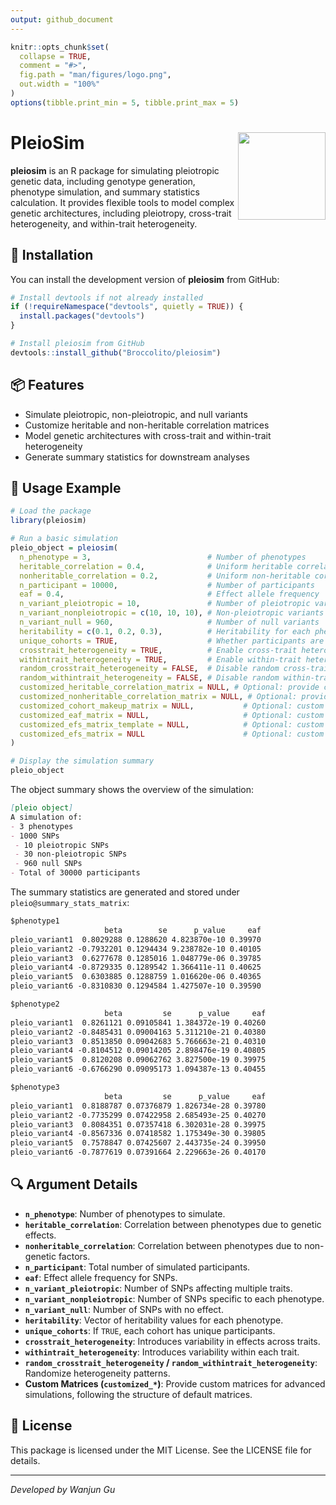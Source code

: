 ```yaml
---
output: github_document
---
```


```r
knitr::opts_chunk$set(
  collapse = TRUE,
  comment = "#>",
  fig.path = "man/figures/logo.png",
  out.width = "100%"
)
options(tibble.print_min = 5, tibble.print_max = 5)
```

# PleioSim <a href='https://github.com/Broccolito/pleiosim'><img src='man/figures/logo.png' align="right" height="140"/></a>

<!-- badges: start -->
<!-- badges: end -->

**pleiosim** is an R package for simulating pleiotropic genetic data, including genotype generation, phenotype simulation, and summary statistics calculation. It provides flexible tools to model complex genetic architectures, including pleiotropy, cross-trait heterogeneity, and within-trait heterogeneity.

## 🚀 Installation

You can install the development version of **pleiosim** from GitHub:

```r
# Install devtools if not already installed
if (!requireNamespace("devtools", quietly = TRUE)) {
  install.packages("devtools")
}

# Install pleiosim from GitHub
devtools::install_github("Broccolito/pleiosim")
```

## 📦 Features
- Simulate pleiotropic, non-pleiotropic, and null variants
- Customize heritable and non-heritable correlation matrices
- Model genetic architectures with cross-trait and within-trait heterogeneity
- Generate summary statistics for downstream analyses

## 📝 Usage Example

```r
# Load the package
library(pleiosim)

# Run a basic simulation
pleio_object = pleiosim(
  n_phenotype = 3,                          # Number of phenotypes
  heritable_correlation = 0.4,              # Uniform heritable correlation
  nonheritable_correlation = 0.2,           # Uniform non-heritable correlation
  n_participant = 10000,                    # Number of participants
  eaf = 0.4,                                # Effect allele frequency
  n_variant_pleiotropic = 10,               # Number of pleiotropic variants
  n_variant_nonpleiotropic = c(10, 10, 10), # Non-pleiotropic variants per phenotype
  n_variant_null = 960,                     # Number of null variants
  heritability = c(0.1, 0.2, 0.3),          # Heritability for each phenotype
  unique_cohorts = TRUE,                    # Whether participants are unique across cohorts
  crosstrait_heterogeneity = TRUE,          # Enable cross-trait heterogeneity
  withintrait_heterogeneity = TRUE,         # Enable within-trait heterogeneity
  random_crosstrait_heterogeneity = FALSE,  # Disable random cross-trait heterogeneity
  random_withintrait_heterogeneity = FALSE, # Disable random within-trait heterogeneity
  customized_heritable_correlation_matrix = NULL, # Optional: provide custom matrix
  customized_nonheritable_correlation_matrix = NULL, # Optional: provide custom matrix
  customized_cohort_makeup_matrix = NULL,           # Optional: custom cohort structure
  customized_eaf_matrix = NULL,                     # Optional: custom EAF matrix
  customized_efs_matrix_template = NULL,            # Optional: custom EFS template
  customized_efs_matrix = NULL                      # Optional: custom EFS matrix
)

# Display the simulation summary
pleio_object
```

The object summary shows the overview of the simulation:

```markdown
[pleio object]
A simulation of: 
- 3 phenotypes
- 1000 SNPs
 - 10 pleiotropic SNPs
 - 30 non-pleiotropic SNPs
 - 960 null SNPs
- Total of 30000 participants
```

The summary statistics are generated and stored under `pleio@summary_stats_matrix`:

```markdown
$phenotype1
                     beta        se      p_value     eaf
pleio_variant1  0.8029288 0.1288620 4.823870e-10 0.39970
pleio_variant2 -0.7932201 0.1294434 9.238782e-10 0.40105
pleio_variant3  0.6277678 0.1285016 1.048779e-06 0.39785
pleio_variant4 -0.8729335 0.1289542 1.366411e-11 0.40625
pleio_variant5  0.6303885 0.1288759 1.016620e-06 0.40365
pleio_variant6 -0.8310830 0.1294584 1.427507e-10 0.39590

$phenotype2
                     beta         se      p_value     eaf
pleio_variant1  0.8261121 0.09105841 1.384372e-19 0.40260
pleio_variant2 -0.8485431 0.09004163 5.311210e-21 0.40380
pleio_variant3  0.8513850 0.09042683 5.766663e-21 0.40310
pleio_variant4 -0.8104512 0.09014205 2.898476e-19 0.40805
pleio_variant5  0.8120208 0.09062762 3.827500e-19 0.39975
pleio_variant6 -0.6766290 0.09095173 1.094387e-13 0.40455

$phenotype3
                     beta         se      p_value     eaf
pleio_variant1  0.8188787 0.07376879 1.826734e-28 0.39780
pleio_variant2 -0.7735299 0.07422958 2.685493e-25 0.40270
pleio_variant3  0.8084351 0.07357418 6.302031e-28 0.39975
pleio_variant4 -0.8567336 0.07418582 1.175349e-30 0.39805
pleio_variant5  0.7578847 0.07425607 2.443735e-24 0.39950
pleio_variant6 -0.7877619 0.07391664 2.229663e-26 0.40170
```

## 🔍 Argument Details

- **`n_phenotype`**: Number of phenotypes to simulate.
- **`heritable_correlation`**: Correlation between phenotypes due to genetic effects.
- **`nonheritable_correlation`**: Correlation between phenotypes due to non-genetic factors.
- **`n_participant`**: Total number of simulated participants.
- **`eaf`**: Effect allele frequency for SNPs.
- **`n_variant_pleiotropic`**: Number of SNPs affecting multiple traits.
- **`n_variant_nonpleiotropic`**: Number of SNPs specific to each phenotype.
- **`n_variant_null`**: Number of SNPs with no effect.
- **`heritability`**: Vector of heritability values for each phenotype.
- **`unique_cohorts`**: If `TRUE`, each cohort has unique participants.
- **`crosstrait_heterogeneity`**: Introduces variability in effects across traits.
- **`withintrait_heterogeneity`**: Introduces variability within each trait.
- **`random_crosstrait_heterogeneity` / `random_withintrait_heterogeneity`**: Randomize heterogeneity patterns.
- **Custom Matrices (`customized_*`)**: Provide custom matrices for advanced simulations, following the structure of default matrices.

## 📜 License

This package is licensed under the MIT License. See the LICENSE file for details.

---

*Developed by Wanjun Gu*
